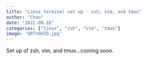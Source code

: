 ```yaml
---
title: "Linux terminal set up - zsh, vim, and tmux"
author: "Chao"
date: "2022-09-10"
categories: ["linux", "zsh", "vim", "tmux"]
image: '6RTn6HZD.jpg'
---
```



Set up of zsh, vim, and tmux...coming soon.
